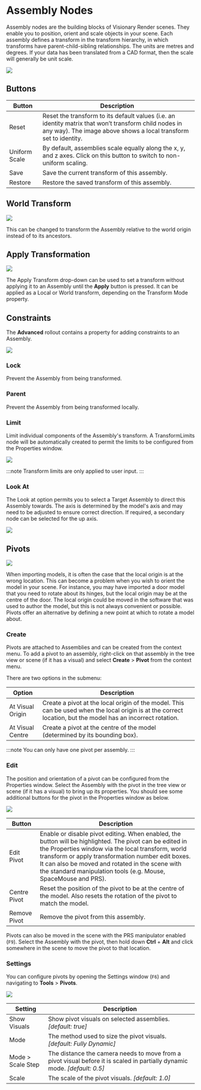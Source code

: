 # Assembly Nodes

Assembly nodes are the building blocks of Visionary Render scenes. They enable you to position, orient and scale objects in your scene. Each assembly defines a transform in the transform hierarchy, in which transforms have parent-child-sibling relationships. The units are metres and degrees. If your data has been translated from a CAD format, then the scale will generally be unit scale.

![](/img/user-manual/chapter10/1.jpg)

## Buttons

| Button        | Description                                                                                                                                                               |
|---------------|---------------------------------------------------------------------------------------------------------------------------------------------------------------------------|
| Reset         | Reset the transform to its default values (i.e. an identity matrix that won’t transform child nodes in any way). The image above shows a local transform set to identity. |
| Uniform Scale | By default, assemblies scale equally along the x, y, and z axes. Click on this button to switch to non-uniform scaling.                                                   |
| Save          | Save the current transform of this assembly.                                                                                                                              |
| Restore       | Restore the saved transform of this assembly.                                                                                                                             |

## World Transform

![](/img/user-manual/chapter10/2.jpg)

This can be changed to transform the Assembly relative to the world origin instead of to its ancestors.

## Apply Transformation

![](/img/user-manual/chapter10/3.jpg)

The Apply Transform drop-down can be used to set a transform without applying it to an Assembly until the **Apply** button is pressed. It can be applied as a Local or World transform, depending on the Transform Mode property.

## Constraints

The **Advanced** rollout contains a property for adding constraints to an Assembly.

![](/img/user-manual/chapter10/4.jpg)

### Lock

Prevent the Assembly from being transformed.

### Parent

Prevent the Assembly from being transformed locally.

### Limit

Limit individual components of the Assembly's transform. A TransformLimits node will be automatically created to permit the limits to be configured from the Properties window.

![](/img/user-manual/chapter10/5.jpg)

:::note
Transform limits are only applied to user input.
:::

### Look At

The Look at option permits you to select a Target Assembly to direct this Assembly towards. The axis is determined by the model's axis and may need to be adjusted to ensure correct direction. If required, a secondary node can be selected for the up axis.

![](/img/user-manual/chapter10/6.jpg)

## Pivots

![](/img/user-manual/chapter10/7.jpg)

When importing models, it is often the case that the local origin is at the wrong location. This can become a problem when you wish to orient the model in your scene. For instance, you may have imported a door model that you need to rotate about its hinges, but the local origin may be at the centre of the door. The local origin could be moved in the software that was used to author the model, but this is not always convenient or possible. Pivots offer an alternative by defining a new point at which to rotate a model about.

### Create

Pivots are attached to Assemblies and can be created from the context menu. To add a pivot to an assembly, right-click on that assembly in the tree view or scene (if it has a visual) and select **Create** > **Pivot** from the context menu.

There are two options in the submenu:

| Option           | Description                                                                                                                                                  |
|------------------|--------------------------------------------------------------------------------------------------------------------------------------------------------------|
| At Visual Origin | Create a pivot at the local origin of the model. This can be used when the local origin is at the correct location, but the model has an incorrect rotation. |
| At Visual Centre | Create a pivot at the centre of the model (determined by its bounding box).                                                                                  |

:::note
You can only have one pivot per assembly.
:::

### Edit

The position and orientation of a pivot can be configured from the Properties window. Select the Assembly with the pivot in the tree view or scene (if it has a visual) to bring up its properties. You should see some additional buttons for the pivot in the Properties window as below.

![](/img/user-manual/chapter10/8.jpg)

| Button       | Description                                                                                                                                                                                                                                                                                                                              |
|--------------|------------------------------------------------------------------------------------------------------------------------------------------------------------------------------------------------------------------------------------------------------------------------------------------------------------------------------------------|
| Edit Pivot   | Enable or disable pivot editing. When enabled, the button will be highlighted. The pivot can be edited in the Properties window via the local transform, world transform or apply transformation number edit boxes. It can also be moved and rotated in the scene with the standard manipulation tools (e.g. Mouse, SpaceMouse and PRS). |
| Centre Pivot | Reset the position of the pivot to be at the centre of the model. Also resets the rotation of the pivot to match the model.                                                                                                                                                                                                              |
| Remove Pivot | Remove the pivot from this assembly.                                                                                                                                                                                                                                                                                                     |

Pivots can also be moved in the scene with the PRS manipulator enabled (`F9`). Select the Assembly with the pivot, then hold down **Ctrl** + **Alt** and click somewhere in the scene to move the pivot to that location.

### Settings

You can configure pivots by opening the Settings window (`F6`) and navigating to **Tools** > **Pivots**.

![](/img/user-manual/chapter10/9.jpg)

| Setting            | Description                                                                                                                 |
|--------------------|-----------------------------------------------------------------------------------------------------------------------------|
| Show Visuals       | Show pivot visuals on selected assemblies. *[default: true]*                                                              |
| Mode               | The method used to size the pivot visuals. *[default: Fully Dynamic]*                                                     |
| Mode > Scale Step | The distance the camera needs to move from a pivot visual before it is scaled in partially dynamic mode. *[default: 0.5]* |
| Scale              | The scale of the pivot visuals. *[default: 1.0]*                                                                          |
